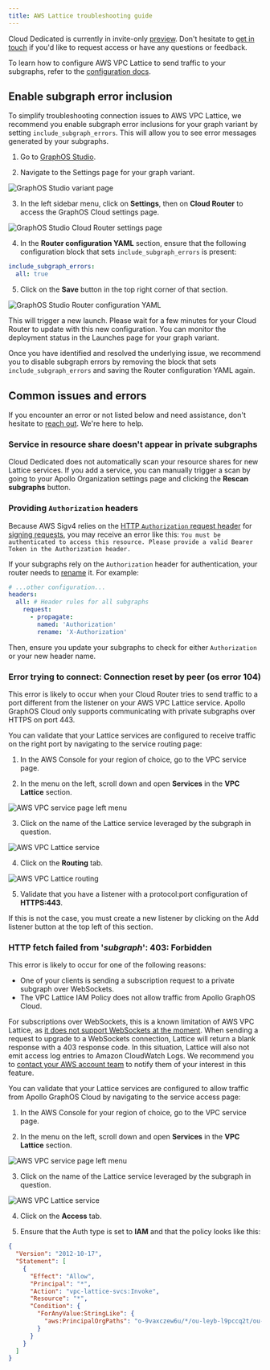 ```yaml
---
title: AWS Lattice troubleshooting guide
---
```


<PreviewFeature>

Cloud Dedicated is currently in invite-only [preview](#private-preview). Don't hesitate to [get in touch](mailto:cloud@apollographql.com) if you'd like to request access or have any questions or feedback.

</PreviewFeature>

To learn how to configure AWS VPC Lattice to send traffic to your subgraphs, refer to the [configuration docs](./lattice).

## Enable subgraph error inclusion

To simplify troubleshooting connection issues to AWS VPC Lattice, we recommend you enable subgraph error inclusions for your graph variant by setting `include_subgraph_errors`. This will allow you to see error messages generated by your subgraphs.

1. Go to [GraphOS Studio](https://studio.apollographql.com?referrer=docs-content).

2. Navigate to the Settings page for your graph variant.

<img
  className="screenshot"
  alt="GraphOS Studio variant page"
  src="../../../img/cloud-dedicated/studio-variant-page.png"
/>

3. In the left sidebar menu, click on **Settings**, then on **Cloud Router** to access the GraphOS Cloud settings page.

<img
  className="screenshot"
  alt="GraphOS Studio Cloud Router settings page"
  src="../../../img/cloud-dedicated/studio-settings-page.png"
/>

4. In the **Router configuration YAML** section, ensure that the following configuration block that sets `include_subgraph_errors` is present:

```yaml
include_subgraph_errors:
  all: true
```

5. Click on the **Save** button in the top right corner of that section.

<img
  className="screenshot"
  alt="GraphOS Studio Router configuration YAML"
  src="../../../img/cloud-dedicated/router-yaml-subgraph-errors.png"
/>

This will trigger a new launch. Please wait for a few minutes for your Cloud Router to update with this new configuration. You can monitor the deployment status in the Launches page for your graph variant.

Once you have identified and resolved the underlying issue, we recommend you to disable subgraph errors by removing the block that sets `include_subgraph_errors` and saving the Router configuration YAML again.

## Common issues and errors

If you encounter an error or not listed below and need assistance, don't hesitate to [reach out](mailto:cloud@apollographql.com). We're here to help.

### Service in resource share doesn't appear in private subgraphs

Cloud Dedicated does not automatically scan your resource shares for new Lattice services. If you add a service, you can manually trigger a scan by going to your Apollo Organization settings page and clicking the **Rescan subgraphs** button.

### Providing `Authorization` headers

Because AWS Sigv4 relies on the [HTTP `Authorization` request header](https://developer.mozilla.org/en-US/docs/Web/HTTP/Headers/Authorization) for [signing requests](https://docs.aws.amazon.com/AmazonS3/latest/API/sigv4-auth-using-authorization-header.html), you may receive an error like this: `You must be authenticated to access this resource. Please provide a valid Bearer Token in the Authorization header.`

If your subgraphs rely on the `Authorization` header for authentication, your router needs to [rename](/router/configuration/header-propagation/#propagate) it. For example:

```yaml title="router.yaml"
# ...other configuration...
headers:
  all: # Header rules for all subgraphs
    request:
      - propagate:
        named: 'Authorization'
        rename: 'X-Authorization'
```

Then, ensure you update your subgraphs to check for either `Authorization` or your new header name.

### Error trying to connect: Connection reset by peer (os error 104)

This error is likely to occur when your Cloud Router tries to send traffic to a port different from the listener on your AWS VPC Lattice service. Apollo GraphOS Cloud only supports communicating with private subgraphs over HTTPS on port 443.

You can validate that your Lattice services are configured to receive traffic on the right port by navigating to the service routing page:

1. In the AWS Console for your region of choice, go to the VPC service page.

2. In the menu on the left, scroll down and open **Services** in the **VPC Lattice** section.

<img
  className="screenshot"
  alt="AWS VPC service page left menu"
  src="../../../img/cloud-dedicated/vpc-lattice-menu.jpg"
/>

3. Click on the name of the Lattice service leveraged by the subgraph in question.

<img
  className="screenshot"
  alt="AWS VPC Lattice service"
  src="../../../img/cloud-dedicated/vpc-lattice-service.png"
/>

4. Click on the **Routing** tab.

<img
  className="screenshot"
  alt="AWS VPC Lattice routing"
  src="../../../img/cloud-dedicated/vpc-lattice-routing.png"
/>

5. Validate that you have a listener with a protocol:port configuration of **HTTPS:443**.

If this is not the case, you must create a new listener by clicking on the Add listener button at the top left of this section.

### HTTP fetch failed from '_subgraph_': 403: Forbidden

This error is likely to occur for one of the following reasons:

- One of your clients is sending a subscription request to a private subgraph over WebSockets.
- The VPC Lattice IAM Policy does not allow traffic from Apollo GraphOS Cloud.

For subscriptions over WebSockets, this is a known limitation of AWS VPC Lattice, as [it does not support WebSockets at the moment](https://docs.aws.amazon.com/vpc-lattice/latest/ug/listeners.html#listener-configuration). When sending a request to upgrade to a WebSockets connection, Lattice will return a blank response with a 403 response code. In this situation, Lattice will also not emit access log entries to Amazon CloudWatch Logs. We recommend you to [contact your AWS account team](https://aws.amazon.com/contact-us/sales-support/) to notify them of your interest in this feature.

You can validate that your Lattice services are configured to allow traffic from Apollo GraphOS Cloud by navigating to the service access page:

1. In the AWS Console for your region of choice, go to the VPC service page.

2. In the menu on the left, scroll down and open **Services** in the **VPC Lattice** section.

<img
  className="screenshot"
  alt="AWS VPC service page left menu"
  src="../../../img/cloud-dedicated/vpc-lattice-menu.jpg"
/>

3. Click on the name of the Lattice service leveraged by the subgraph in question.

<img
  className="screenshot"
  alt="AWS VPC Lattice service"
  src="../../../img/cloud-dedicated/vpc-lattice-service.png"
/>

4. Click on the **Access** tab.

5. Ensure that the Auth type is set to **IAM** and that the policy looks like this:

```json
{
  "Version": "2012-10-17",
  "Statement": [
    {
      "Effect": "Allow",
      "Principal": "*",
      "Action": "vpc-lattice-svcs:Invoke",
      "Resource": "*",
      "Condition": {
        "ForAnyValue:StringLike": {
          "aws:PrincipalOrgPaths": "o-9vaxczew6u/*/ou-leyb-l9pccq2t/ou-leyb-fvqz35yo/*"
        }
      }
    }
  ]
}
```
